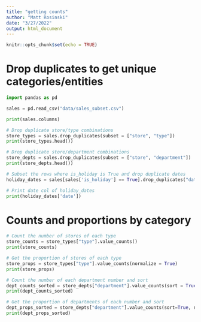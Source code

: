 ---
title: "getting counts"
author: "Matt Rosinski"
date: "3/27/2022"
output: html_document
---

```{r setup, include=FALSE}
knitr::opts_chunk$set(echo = TRUE)
```

# Drop duplicates to get unique categories/entities
```{python}
import pandas as pd

sales = pd.read_csv("data/sales_subset.csv")

print(sales.columns)

# Drop duplicate store/type combinations
store_types = sales.drop_duplicates(subset = ["store", "type"])
print(store_types.head())

# Drop duplicate store/department combinations
store_depts = sales.drop_duplicates(subset = ["store", "department"])
print(store_depts.head())

# Subset the rows where is_holiday is True and drop duplicate dates
holiday_dates = sales[sales['is_holiday'] == True].drop_duplicates("date")

# Print date col of holiday_dates
print(holiday_dates['date'])
```

# Counts and proportions by category
```{python}
# Count the number of stores of each type
store_counts = store_types["type"].value_counts()
print(store_counts)

# Get the proportion of stores of each type
store_props = store_types["type"].value_counts(normalize = True)
print(store_props)

# Count the number of each department number and sort
dept_counts_sorted = store_depts["department"].value_counts(sort = True)
print(dept_counts_sorted)

# Get the proportion of departments of each number and sort
dept_props_sorted = store_depts["department"].value_counts(sort=True, normalize=True)
print(dept_props_sorted)
```

